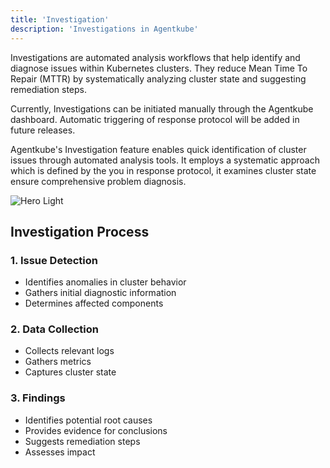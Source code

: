 ```yaml
---
title: 'Investigation'
description: 'Investigations in Agentkube'
---
```


Investigations are automated analysis workflows that help identify and diagnose issues within Kubernetes clusters. They reduce Mean Time To Repair (MTTR) by systematically analyzing cluster state and suggesting remediation steps.

<Tip>
Currently, Investigations can be initiated manually through the Agentkube dashboard. Automatic triggering of response protocol will be added in future releases.
</Tip>

Agentkube's Investigation feature enables quick identification of cluster issues through automated analysis tools. It employs a systematic approach which is defined by the you in response protocol, it examines cluster state ensure comprehensive problem diagnosis.

<img
  src="/images/investigation.png"
  alt="Hero Light"
/>

## Investigation Process

### 1. Issue Detection
- Identifies anomalies in cluster behavior
- Gathers initial diagnostic information
- Determines affected components

### 2. Data Collection
- Collects relevant logs
- Gathers metrics
- Captures cluster state


### 3. Findings
- Identifies potential root causes
- Provides evidence for conclusions
- Suggests remediation steps
- Assesses impact


